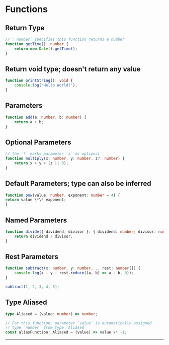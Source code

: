 # Functions

## Return Type

```ts copy
//`: number` specifies this function returns a number
function getTime(): number {
	return new Date().getTime();
}
```

## Return void type; doesn't return any value

```ts copy
function printString(): void {
	console.log('Hello World!');
}
```

## Parameters

```ts copy
function add(a: number, b: number) {
	return a + b;
}
```

## Optional Parameters

```ts copy
// the `?` marks parameter `z` as optional
function multiply(x: number, y: number, z?: number) {
	return x + y + (z || 0);
}
```

## Default Parameters; type can also be inferred

```ts copy
function pow(value: number, exponent: number = 4) {
return value \*\* exponent;
}
```

## Named Parameters

```ts copy
function divide({ dividend, divisor }: { dividend: number; divisor: number }) {
	return dividend / divisor;
}
```

## Rest Parameters

```ts copy
function subtract(x: number, y: number, ...rest: number[]) {
	console.log(x - y - rest.reduce((a, b) => a - b, 0));
}

subtract(1, 2, 3, 4, 5);
```

## Type Aliased

```ts copy
type Aliased = (value: number) => number;

// For this function, parameter `value` is automatically assigned
// type `number` from type `Aliased`
const aliasFunction: Aliased = (value) => value \* -1;
```

---
